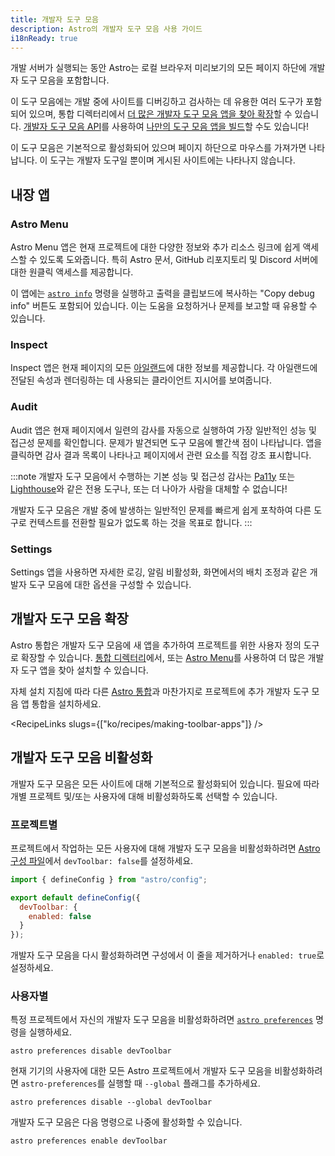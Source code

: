 ```yaml
---
title: 개발자 도구 모음
description: Astro의 개발자 도구 모음 사용 가이드
i18nReady: true
---
```


개발 서버가 실행되는 동안 Astro는 로컬 브라우저 미리보기의 모든 페이지 하단에 개발자 도구 모음을 포함합니다.

이 도구 모음에는 개발 중에 사이트를 디버깅하고 검사하는 데 유용한 여러 도구가 포함되어 있으며, 통합 디렉터리에서 [더 많은 개발자 도구 모음 앱을 찾아 확장](#개발자-도구-모음-확장)할 수 있습니다. [개발자 도구 모음 API](/ko/reference/dev-toolbar-app-reference/)를 사용하여 [나만의 도구 모음 앱을 빌드](/ko/recipes/making-toolbar-apps/)할 수도 있습니다!

이 도구 모음은 기본적으로 활성화되어 있으며 페이지 하단으로 마우스를 가져가면 나타납니다. 이 도구는 개발자 도구일 뿐이며 게시된 사이트에는 나타나지 않습니다.

## 내장 앱

### Astro Menu

Astro Menu 앱은 현재 프로젝트에 대한 다양한 정보와 추가 리소스 링크에 쉽게 액세스할 수 있도록 도와줍니다. 특히 Astro 문서, GitHub 리포지토리 및 Discord 서버에 대한 원클릭 액세스를 제공합니다.

이 앱에는 [`astro info`](/ko/reference/cli-reference/#astro-info) 명령을 실행하고 출력을 클립보드에 복사하는 "Copy debug info" 버튼도 포함되어 있습니다. 이는 도움을 요청하거나 문제를 보고할 때 유용할 수 있습니다.

### Inspect

Inspect 앱은 현재 페이지의 모든 [아일랜드](/ko/concepts/islands/)에 대한 정보를 제공합니다. 각 아일랜드에 전달된 속성과 렌더링하는 데 사용되는 클라이언트 지시어를 보여줍니다.

### Audit

Audit 앱은 현재 페이지에서 일련의 감사를 자동으로 실행하여 가장 일반적인 성능 및 접근성 문제를 확인합니다. 문제가 발견되면 도구 모음에 빨간색 점이 나타납니다. 앱을 클릭하면 감사 결과 목록이 나타나고 페이지에서 관련 요소를 직접 강조 표시합니다.

:::note
개발자 도구 모음에서 수행하는 기본 성능 및 접근성 감사는 [Pa11y](https://pa11y.org/) 또는 [Lighthouse](https://developers.google.com/web/tools/lighthouse)와 같은 전용 도구나, 또는 더 나아가 사람을 대체할 수 없습니다!

개발자 도구 모음은 개발 중에 발생하는 일반적인 문제를 빠르게 쉽게 포착하여 다른 도구로 컨텍스트를 전환할 필요가 없도록 하는 것을 목표로 합니다.
:::

### Settings

Settings 앱을 사용하면 자세한 로깅, 알림 비활성화, 화면에서의 배치 조정과 같은 개발자 도구 모음에 대한 옵션을 구성할 수 있습니다.

## 개발자 도구 모음 확장

Astro 통합은 개발자 도구 모음에 새 앱을 추가하여 프로젝트를 위한 사용자 정의 도구로 확장할 수 있습니다. [통합 디렉터리](https://astro.build/integrations/?search=&categories%5B%5D=toolbar)에서, 또는 [Astro Menu](#astro-menu)를 사용하여 더 많은 개발자 도구 앱을 찾아 설치할 수 있습니다.

자체 설치 지침에 따라 다른 [Astro 통합](/ko/guides/integrations-guide/)과 마찬가지로 프로젝트에 추가 개발자 도구 모음 앱 통합을 설치하세요.

<RecipeLinks slugs={["ko/recipes/making-toolbar-apps"]} />

## 개발자 도구 모음 비활성화

개발자 도구 모음은 모든 사이트에 대해 기본적으로 활성화되어 있습니다. 필요에 따라 개별 프로젝트 및/또는 사용자에 대해 비활성화하도록 선택할 수 있습니다.

### 프로젝트별

프로젝트에서 작업하는 모든 사용자에 대해 개발자 도구 모음을 비활성화하려면 [Astro 구성 파일](/ko/reference/configuration-reference/#devtoolbarenabled)에서 `devToolbar: false`를 설정하세요.

```js title="astro.config.mjs" ins={4-6}
import { defineConfig } from "astro/config";

export default defineConfig({
  devToolbar: {
    enabled: false
  }
});
```

개발자 도구 모음을 다시 활성화하려면 구성에서 이 줄을 제거하거나 `enabled: true`로 설정하세요.

### 사용자별

특정 프로젝트에서 자신의 개발자 도구 모음을 비활성화하려면 [`astro preferences`](/ko/reference/cli-reference/#astro-preferences) 명령을 실행하세요.

```shell
astro preferences disable devToolbar
```

현재 기기의 사용자에 대한 모든 Astro 프로젝트에서 개발자 도구 모음을 비활성화하려면 `astro-preferences`를 실행할 때 `--global` 플래그를 추가하세요.

```shell
astro preferences disable --global devToolbar
```

개발자 도구 모음은 다음 명령으로 나중에 활성화할 수 있습니다.

```shell
astro preferences enable devToolbar
```
